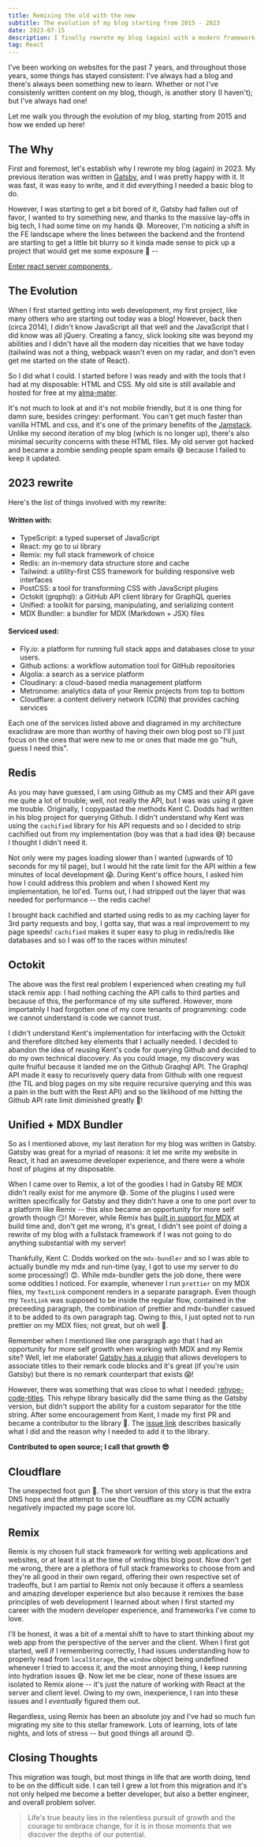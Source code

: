 ```yaml
---
title: Remixing the old with the new
subtitle: The evolution of my blog starting from 2015 - 2023
date: 2023-07-15
description: I finally rewrote my blog (again) with a modern framework
tag: React
---
```


I've been working on websites for the past 7 years, and throughout those years,
some things has stayed consistent: I've always had a blog and there's always
been something new to learn. Whether or not I've consistenly written content on
my blog, though, is another story (I haven't); but I've always had one!

Let me walk you through the evolution of my blog, starting from 2015 and how we
ended up here!

<InlineImage
	openInNewTab
	className="transition-duration-500 transition-transform hover:scale-[1.15]"
	containerClassName="mx-0 lg:mx-0"
	src="https://res.cloudinary.com/dinypqsgl/image/upload/v1682531788/blog/old-blog_gfjyll.png"
	alt="some thingy"
/>

## The Why

First and foremost, let's establish why I rewrote my blog (again) in 2023. My
previous iteration was written in [Gatsby](https://www.gatsbyjs.com/), and I was
pretty happy with it. It was fast, it was easy to write, and it did everything I
needed a basic blog to do.

However, I was starting to get a bit bored of it, Gatsby had fallen out of
favor, I wanted to try something new, and thanks to the massive lay-offs in big
tech, I had some time on my hands 😅. Moreover, I'm noticing a shift in the FE
landscape where the lines between the backend and the frontend are starting to
get a little bit blurry so it kinda made sense to pick up a project that would
get me some exposure 💨 --

[ Enter react server components ](https://www.patterns.dev/posts/react-server-components)
.

## The Evolution

When I first started getting into web development, my first project, like many
others who are starting out today was a blog! However, back then (circa 2014), I
didn't know JavaScript all that well and the JavaScript that I did know was all
jQuery. Creating a fancy, slick looking site was beyond my abilities and I
didn't have all the modern day niceities that we have today (tailwind was not a
thing, webpack wasn't even on my radar, and don't even get me started on the
state of React).

So I did what I could. I started before I was ready and with the tools that I
had at my disposable: HTML and CSS. My old site is still available and hosted
for free at my [alma-mater](https://www.sfu.ca/~tbains/old_site/html/home.html).

<LazyGiphy
	containerClassName="w-[100%] pb-[100%] md:w-[50%] md:pb-[50%]"
	src="https://giphy.com/embed/qlKs0m0GxHN6ycbDmV"
	giphyAttributionSrc="https://giphy.com/gifs/pudgypenguins-aintmuch-aintmuchmoons-honnestworkmoon-qlKs0m0GxHN6ycbDmV"
/>

It's not much to look at and it's not mobile friendly, but it is one thing for
damn sure, besides cringey: performant. You can't get much faster than vanilla
HTML and css, and it's one of the primary benefits of the
[Jamstack](https://jamstack.org/why-jamstack/). Unlike my second iteration of my
blog (which is no longer up), there's also minimal security concerns with these
HTML files. My old server got hacked and became a zombie sending people spam
emails 😅 because I failed to keep it updated.

## 2023 rewrite

Here's the list of things involved with my rewrite:

#### Written with:

- TypeScript: a typed superset of JavaScript
- React: my go to ui library
- Remix: my full stack framework of choice
- Redis: an in-memory data structure store and cache
- Tailwind: a utility-first CSS framework for building responsive web interfaces
- PostCSS: a tool for transforming CSS with JavaScript plugins
- Octokit (grqphql): a GitHub API client library for GraphQL queries
- Unified: a toolkit for parsing, manipulating, and serializing content
- MDX Bundler: a bundler for MDX (Markdown + JSX) files

#### Serviced used:

- Fly.io: a platform for running full stack apps and databases close to your
  users.
- Github actions: a workflow automation tool for GitHub repositories
- Algolia: a search as a service platform
- Cloudinary: a cloud-based media management platform
- Metronome: analytics data of your Remix projects from top to bottom
- Cloudflare: a content delivery network (CDN) that provides caching services

<InlineImage
	lazyLoadImage
	openInNewTab
	className="transition-duration-500 transition-transform hover:scale-[1.15]"
	containerClassName="mx-0 lg:mx-0"
	src="https://res.cloudinary.com/dinypqsgl/image/upload/v1689464313/blog/arch_rkhewd.png"
	alt="Archtitecture diagram from excalidraw for taranveerbains.ca"
/>

Each one of the services listed above and diagramed in my architecture
exaclidraw are more than worthy of having their own blog post so I'll just focus
on the ones that were new to me or ones that made me go "huh, guess I need
this".

## Redis

As you may have guessed, I am using Github as my CMS and their API gave me quite
a lot of trouble; well, not really the API, but I was was using it gave me
trouble. Originally, I copypastad the methods Kent C. Dodds had written in his
blog project for querying Github. I didn't understand why Kent was using the
`cachified` library for his API requests and so I decided to strip cachified out
from my implementation (boy was that a bad idea 😅) because I thought I didn't
need it.

Not only were my pages loading slower than I wanted (upwards of 10 seconds for
my til page), but I would hit the rate limit for the API within a few minutes of
local development 😱. During Kent's office hours, I asked him how I could
address this problem and when I showed Kent my implementation, he lol'ed. Turns
out, I had stripped out the layer that was needed for performance -- the redis
cache!

I brought back cachified and started using redis to as my caching layer for 3rd
party requests and boy, I gotta say, that was a real improvement to my page
speeds! `cachified` makes it super easy to plug in redis/redis like databases
and so I was off to the races within minutes!

## Octokit

The above was the first real problem I experienced when creating my full stack
remix app: I had nothing caching the API calls to third parties and because of
this, the performance of my site suffered. However, more importatnly I had
forgotten one of my core tenants of programming: code we cannot understand is
code we cannot trust.

I didn't understand Kent's implementation for interfacing with the Octokit and
therefore ditched key elements that I actually needed. I decided to abandon the
idea of reusing Kent's code for querying Github and decided to do my own
technical discovery. As you could image, my discovery was quite fruiful because
it landed me on the Github Graqhql API. The Graphql API made it easy to
recurisvely query data from Github with one request (the TIL and blog pages on
my site require recursive querying and this was a pain in the butt with the Rest
API) and so the liklihood of me hitting the Github API rate limit diminished
greatly 🎉!

## Unified + MDX Bundler

So as I mentioned above, my last iteration for my blog was written in Gatsby.
Gatsby was great for a myriad of reasons: it let me write my website in React,
it had an awesome developer experience, and there were a whole host of plugins
at my disposable.

When I came over to Remix, a lot of the goodies I had in Gatsby RE MDX didn't
really exist for me anymore 😅. Some of the plugins I used were written
specifically for Gatsby and they didn't have a one to one port over to a
platform like Remix -- this also became an opportunity for more self growth
though 😏! Morever, while Remix has
[built in support for MDX](https://github.com/kentcdodds/mdx-bundler) at build
time and, don't get me wrong, it's great, I didn't see point of doing a rewrite
of my blog with a fullstack framework if I was not going to do anything
substantial with my server!

Thankfully, Kent C. Dodds worked on the `mdx-bundler` and so I was able to
actually bundle my mdx and run-time (yay, I got to use my server to do some
processing!) 😊. While mdx-bundler gets the job done, there were some oddities I
noticed. For example, whenever I run `prettier` on my MDX files, my `TextLink`
component renders in a separate paragraph. Even though my `TextLink` was
supposed to be inside the regular flow, contained in the preceeding paragraph,
the combination of prettier and mdx-bundler casued it to be added to its own
paragraph tag. Owing to this, I just opted not to run prettier on my MDX files;
not great, but oh well 🤷.

Remember when I mentioned like one paragraph ago that I had an opportunity for
more self growth when working with MDX and my Remix site? Well, let me
elaborate!
[Gatsby has a plugin](https://www.gatsbyjs.com/plugins/gatsby-remark-code-titles/)
that allows developers to associate titles to their remark code blocks and it's
great (if you're usin Gatsby) but there is no remark counterpart that exists 😱!

However, there was something that was close to what I needed:
[rehype-code-titles](https://github.com/rockchalkwushock/rehype-code-titles).
This rehype library basically did the same thing as the Gatsby version, but
didn't support the ability for a custom separator for the title string. After
some encouragement from Kent, I made my first PR and became a contributor to the
library 🎉. The
[issue link](https://github.com/rockchalkwushock/rehype-code-titles#contributors-)
describes basically what I did and the reason why I needed to add it to the
library.

**Contributed to open source; I call that growth 😎**

## Cloudflare

<Callout
	type="warning"
	title="I'm dumb!"
	description="Cloudflare is great; I just don't know what I'm doing with it"
/>

The unexpected foot gun 🤣. The short version of this story is that the extra
DNS hops and the attempt to use the Cloudflare as my CDN actually negatively
impacted my page score lol.

## Remix

Remix is my chosen full stack framework for writing web applications and
websites, or at least it is at the time of writing this blog post. Now don't get
me wrong, there are a plethora of full stack frameworks to choose from and
they're all good in their own regard, offering their own respective set of
tradeoffs, but I am partial to Remix not only because it offers a seamless and
amazing developer experience but also because it remixes the base principles of
web development I learned about when I first started my career with the modern
developer experience, and frameworks I've come to love.

I'll be honest, it was a bit of a mental shift to have to start thinking about
my web app from the perspective of the server and the client. When I first got
started, well if I remembering correctly, I had issues understanding how to
properly read from `localStorage`, the `window` object being undefined whenever
I tried to access it, and the most annoying thing, I keep running into hydration
issues 😅. Now let me be clear, none of these issues are isolated to Remix alone
-- it's just the nature of working with React at the server and client level.
Owing to my own, inexperience, I ran into these issues and I _eventually_
figured them out.

Regardless, using Remix has been an absolute joy and I've had so much fun
migrating my site to this stellar framework. Lots of learning, lots of late
nights, and lots of stress -- but good things all around 😍.

## Closing Thoughts

This migration was tough, but most things in life that are worth doing, tend to
be on the difficult side. I can tell I grew a lot from this migration and it's
not only helped me become a better developer, but also a better engineer, and
overall problem solver.

<BlockQuote>
	Life's true beauty lies in the relentless pursuit of growth and the courage to
	embrace change, for it is in those moments that we discover the depths of our
	potential.
</BlockQuote>
